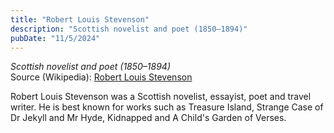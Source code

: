 ```yaml
---
title: "Robert Louis Stevenson"
description: "Scottish novelist and poet (1850–1894)"
pubDate: "11/5/2024"
---
```


*Scottish novelist and poet (1850–1894)*  
Source (Wikipedia): [Robert Louis Stevenson][1]

Robert Louis Stevenson was a Scottish novelist, essayist, poet and travel writer. He is best known for works such as Treasure Island, Strange Case of Dr Jekyll and Mr Hyde, Kidnapped and A Child's Garden of Verses.

[1]: https://en.wikipedia.org/wiki/Robert_Louis_Stevenson
